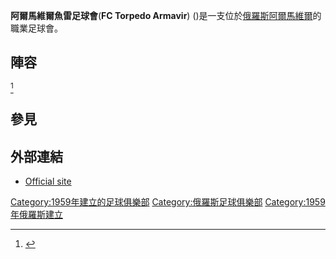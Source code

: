 {{Infobox football club
|clubname=阿爾馬維爾魚雷足球會
|image=<!-- 檔案不存在 [[File:Logo_of_FC_Torpedo_Armavir.gif|File:Logo of FC Torpedo Armavir.gif]] ，可從英文維基百科取得 -->
|fullname=Football Club Torpedo Armavir
|nickname= ''Чёрные-белые'' <br> (Black-Whites)
|founded={{start date and age|df=yes|1959}}
|dissolved=
|ground=[[Yunost_Stadium_(Armavir)|Yunost Stadium]]
|capacity= 3,400
|chairman=[[Murat_Gomleshko|Murat Gomleshko]]
|manager=[[Valeri_Karpin|Valeri Karpin]]
|league=
|season=
|position=
|pattern_la1=_Panam3(2)
|pattern_b1=_blackarc
|pattern_ra1=_Panam3(2)
|pattern_sh1=_lotto
|pattern_so1=_blacktop
|leftarm1=FFFFFF
|body1=FFFFFF
|rightarm1=FFFFFF
|shorts1=000000
|socks1=FFFFFF
|pattern_la2=_Panam3(2)
|pattern_b2=_whitearc
|pattern_ra2=_Panam3(2)
|pattern_sh2=_lotto
|pattern_so2=_whitetop
|leftarm2=000000
|body2=000000
|rightarm2=000000
|shorts2=FFFFFF
|socks2=000000
}}
'''阿爾馬維爾魚雷足球會'''('''FC Torpedo Armavir''') ({{lang-ru|Футбольный клуб "Торпедо" Армавир}})是一支位於[[俄羅斯|俄羅斯]][[阿爾馬維爾|阿爾馬維爾]]的職業足球會。

==陣容==
{{updated|2015年7月20日}}<REF>
{{Cite web |url=http://www.1fnl.ru/teams/43/ |title=official FNL website |access-date=2015-07-21 |archive-url=https://web.archive.org/web/20150713061325/http://1fnl.ru/teams/43/ |archive-date=2015-07-13 |dead-url=yes }}
</REF>

{{Fs start}}
{{Fs player|no=3|nat=RUS|pos=MF|name=[[Irakli_Chezhiya|Irakli Chezhiya]]}}
{{Fs player|no=5|nat=RUS|pos=MF|name=[[Artyom_Voronkin|Artyom Voronkin]]}}
{{Fs player|no=7|nat=RUS|pos=MF|name=[[Nika_Piliyev|Nika Piliyev]]}}
{{Fs player|no=8|nat=RUS|pos=MF|name=[[David_Khurtsidze|David Khurtsidze]]}}
{{Fs player|no=9|nat=RUS|pos=FW|name=[[Ramazan_Isayev|Ramazan Isayev]]}}
{{Fs player|no=10|nat=RUS|pos=FW|name=[[Igor_Paderin|Igor Paderin]]}}
{{Fs player|no=11|nat=RUS|pos=MF|name=[[Irakli_Geperidze|Irakli Geperidze]]}}
{{Fs player|no=17|nat=RUS|pos=FW|name=[[Aleksandr_Nikolayevich_Vasilyev_(footballer,_born_1992)|Aleksandr Vasilyev]]}}
{{Fs player|no=19|nat=ARM|pos=DF|name=[[Artak_Aleksanyan|Artak Aleksanyan]]}}
{{Fs player|no=23|nat=ARM|pos=DF|name=[[Ivan_Mamakhanov|Ivan Mamakhanov]]}}
{{fs mid}}
{{Fs player|no=24|nat=RUS|pos=DF|name=[[Sergei_Miroshnichenko_(football)|Sergei Miroshnichenko]]}}
{{Fs player|no=26|nat=SRB|pos=DF|name=[[Rade_Dugalić|Rade Dugalić]]}}
{{Fs player|no=27|nat=RUS|pos=GK|name=[[Mikhail_Yuryevich_Komarov|Mikhail Komarov]]}}
{{Fs player|no=33|nat=RUS|pos=MF|name=[[Sergei_Putilin|Sergei Putilin]]}}
{{Fs player|no=66|nat=RUS|pos=DF|name=[[Konstantin_Morozov|Konstantin Morozov]]}}
{{Fs player|no=77|nat=RUS|pos=FW|name=[[Armen_Ambartsumyan_(Russian_footballer)|Armen Ambartsumyan]]}}
{{Fs player|no=88|nat=RUS|pos=MF|name=[[Levan_Dzharkava|Levan Dzharkava]]}}
{{Fs player|no=90|nat=RUS|pos=MF|name=[[Andrei_Mikheyev|Andrei Mikheyev]]}}
{{Fs player|no=95|nat=RUS|pos=GK|name=[[Sergei_Revyakin|Sergei Revyakin]]}}
{{Fs player|no=99|nat=RUS|pos=FW|name=[[Ayk_Kazaryan|Ayk Kazaryan]]}}
<!--
-->
{{Fs end}}

==參見==
{{Reflist}}

==外部連結==
*[http://afc-torpedo.ru/ Official site] {{Wayback|url=http://afc-torpedo.ru/ |date=20201126181057 }} {{ru icon}}

[[Category:1959年建立的足球俱樂部|Category:1959年建立的足球俱樂部]]
[[Category:俄羅斯足球俱樂部|Category:俄羅斯足球俱樂部]]
[[Category:1959年俄羅斯建立|Category:1959年俄羅斯建立]]
